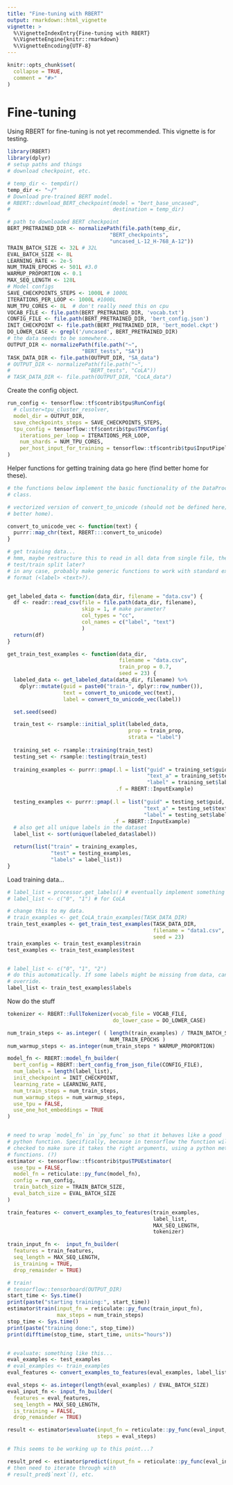 ```yaml
---
title: "Fine-tuning with RBERT"
output: rmarkdown::html_vignette
vignette: >
  %\VignetteIndexEntry{Fine-tuning with RBERT}
  %\VignetteEngine{knitr::rmarkdown}
  %\VignetteEncoding{UTF-8}
---
```


 
 <!-- Copyright 2019 Bedford Freeman & Worth Pub Grp LLC DBA Macmillan Learning.  -->

 <!-- Licensed under the Apache License, Version 2.0 (the "License"); -->
 <!-- you may not use this file except in compliance with the License. -->
 <!-- You may obtain a copy of the License at -->

 <!--     http://www.apache.org/licenses/LICENSE-2.0 -->

 <!-- Unless required by applicable law or agreed to in writing, software -->
 <!-- distributed under the License is distributed on an "AS IS" BASIS, -->
 <!-- WITHOUT WARRANTIES OR CONDITIONS OF ANY KIND, either express or implied. -->
 <!-- See the License for the specific language governing permissions and -->
 <!-- limitations under the License. -->
 

```r
knitr::opts_chunk$set(
  collapse = TRUE,
  comment = "#>"
)
```


# Fine-tuning

Using RBERT for fine-tuning is not yet recommended. This vignette is for testing.

```r
library(RBERT)
library(dplyr)
# setup paths and things
# download checkpoint, etc.

# temp_dir <- tempdir()
temp_dir <- "~/"
# Download pre-trained BERT model.
# RBERT::download_BERT_checkpoint(model = "bert_base_uncased",
#                                 destination = temp_dir)

# path to downloaded BERT checkpoint
BERT_PRETRAINED_DIR <- normalizePath(file.path(temp_dir,
                                 "BERT_checkpoints", 
                                 "uncased_L-12_H-768_A-12"))
TRAIN_BATCH_SIZE <- 32L # 32L
EVAL_BATCH_SIZE <- 8L
LEARNING_RATE <- 2e-5
NUM_TRAIN_EPOCHS <- 501L #3.0
WARMUP_PROPORTION <- 0.1
MAX_SEQ_LENGTH <- 128L
# Model configs
SAVE_CHECKPOINTS_STEPS <- 1000L # 1000L
ITERATIONS_PER_LOOP <- 1000L #1000L
NUM_TPU_CORES <- 8L  # don't really need this on cpu
VOCAB_FILE <- file.path(BERT_PRETRAINED_DIR, 'vocab.txt')
CONFIG_FILE <- file.path(BERT_PRETRAINED_DIR, 'bert_config.json')
INIT_CHECKPOINT <- file.path(BERT_PRETRAINED_DIR, 'bert_model.ckpt')
DO_LOWER_CASE <- grepl('/uncased', BERT_PRETRAINED_DIR)
# the data needs to be somewhere...
OUTPUT_DIR <- normalizePath(file.path("~",
                        "BERT_tests", "SA"))
TASK_DATA_DIR <- file.path(OUTPUT_DIR, "SA_data")
# OUTPUT_DIR <- normalizePath(file.path("~",
#                         "BERT_tests", "CoLA"))
# TASK_DATA_DIR <- file.path(OUTPUT_DIR, "CoLA_data")

```


Create the config object.

```r

run_config <- tensorflow::tf$contrib$tpu$RunConfig(
  # cluster=tpu_cluster_resolver,
  model_dir = OUTPUT_DIR,
  save_checkpoints_steps = SAVE_CHECKPOINTS_STEPS,
  tpu_config = tensorflow::tf$contrib$tpu$TPUConfig(
    iterations_per_loop = ITERATIONS_PER_LOOP,
    num_shards = NUM_TPU_CORES,
    per_host_input_for_training = tensorflow::tf$contrib$tpu$InputPipelineConfig$PER_HOST_V2)
)


```

Helper functions for getting training data go here (find better home for these).

```r

# the functions below implement the basic functionality of the DataProcessor
# class. 

# vectorized version of convert_to_unicode (should not be defined here; find
# better home).

convert_to_unicode_vec <- function(text) {
  purrr::map_chr(text, RBERT:::convert_to_unicode)
}

# get training data...
# hmm, maybe restructure this to read in all data from single file, then do
# test/train split later?
# in any case, probably make generic functions to work with standard example
# format (<label> <text>?).


get_labeled_data <- function(data_dir, filename = "data.csv") {
  df <- readr::read_csv(file = file.path(data_dir, filename),
                        skip = 1, # make parameter?
                        col_types = "cc",
                        col_names = c("label", "text") 
                        )
  return(df)
}

get_train_test_examples <- function(data_dir, 
                                    filename = "data.csv", 
                                    train_prop = 0.7,
                                    seed = 23) {
  labeled_data <- get_labeled_data(data_dir, filename) %>% 
    dplyr::mutate(guid = paste0("train-", dplyr::row_number()),
                  text = convert_to_unicode_vec(text),
                  label = convert_to_unicode_vec(label))

  set.seed(seed)

  train_test <- rsample::initial_split(labeled_data, 
                                       prop = train_prop, 
                                       strata = "label")
  
  training_set <- rsample::training(train_test)
  testing_set <- rsample::testing(train_test)
  
  training_examples <- purrr::pmap(.l = list("guid" = training_set$guid,
                                             "text_a" = training_set$text,
                                             "label" = training_set$label),
                                   .f = RBERT::InputExample)
  
  testing_examples <- purrr::pmap(.l = list("guid" = testing_set$guid,
                                            "text_a" = testing_set$text,
                                            "label" = testing_set$label),
                                  .f = RBERT::InputExample)
  # also get all unique labels in the dataset 
  label_list <- sort(unique(labeled_data$label))

  return(list("train" = training_examples,
              "test" = testing_examples,
              "labels" = label_list))
}


```

Load training data...

```r

# label_list = processor.get_labels() # eventually implement something like this
# label_list <- c("0", "1") # for CoLA

# change this to my data.
# train_examples <- get_CoLA_train_examples(TASK_DATA_DIR)
train_test_examples <- get_train_test_examples(TASK_DATA_DIR, 
                                               filename = "data1.csv",
                                               seed = 23)
train_examples <- train_test_examples$train
test_examples <- train_test_examples$test


# label_list <- c("0", "1", "2") 
# do this automatically. If some labels might be missing from data, can manually
# override.
label_list <- train_test_examples$labels


```

Now do the stuff


```r
tokenizer <- RBERT::FullTokenizer(vocab_file = VOCAB_FILE,
                                  do_lower_case = DO_LOWER_CASE)

num_train_steps <- as.integer( ( length(train_examples) / TRAIN_BATCH_SIZE) *
                                 NUM_TRAIN_EPOCHS )
num_warmup_steps <- as.integer(num_train_steps * WARMUP_PROPORTION)

model_fn <- RBERT::model_fn_builder(
  bert_config = RBERT::bert_config_from_json_file(CONFIG_FILE),
  num_labels = length(label_list),
  init_checkpoint = INIT_CHECKPOINT,
  learning_rate = LEARNING_RATE,
  num_train_steps = num_train_steps,
  num_warmup_steps = num_warmup_steps,
  use_tpu = FALSE,
  use_one_hot_embeddings = TRUE
)


# need to wrap `model_fn` in `py_func` so that it behaves like a good
# python function. Specifically, because in tensorflow the function will be
# checked to make sure it takes the right arguments, using a python method for
# functions. (?)
estimator <- tensorflow::tf$contrib$tpu$TPUEstimator(
  use_tpu = FALSE,
  model_fn = reticulate::py_func(model_fn),
  config = run_config,
  train_batch_size = TRAIN_BATCH_SIZE,
  eval_batch_size = EVAL_BATCH_SIZE
)

train_features <- convert_examples_to_features(train_examples,
                                               label_list,
                                               MAX_SEQ_LENGTH,
                                               tokenizer)

train_input_fn <-  input_fn_builder(
  features = train_features,
  seq_length = MAX_SEQ_LENGTH,
  is_training = TRUE,
  drop_remainder = TRUE)

# train!
# tensorflow::tensorboard(OUTPUT_DIR)
start_time <- Sys.time()
print(paste("starting training:", start_time))
estimator$train(input_fn = reticulate::py_func(train_input_fn),
                max_steps = num_train_steps)
stop_time <- Sys.time()
print(paste("training done:", stop_time))
print(difftime(stop_time, start_time, units="hours"))


# evaluate: something like this...
eval_examples <- test_examples
# eval_examples <- train_examples
eval_features <- convert_examples_to_features(eval_examples, label_list, MAX_SEQ_LENGTH, tokenizer)

eval_steps <- as.integer(length(eval_examples) / EVAL_BATCH_SIZE)
eval_input_fn <- input_fn_builder(
  features = eval_features,
  seq_length = MAX_SEQ_LENGTH,
  is_training = FALSE,
  drop_remainder = TRUE)

result <- estimator$evaluate(input_fn = reticulate::py_func(eval_input_fn),
                             steps = eval_steps)

# This seems to be working up to this point...?

result_pred <- estimator$predict(input_fn = reticulate::py_func(eval_input_fn))
# then need to iterate through with
# result_pred$`next`(), etc. 

```

